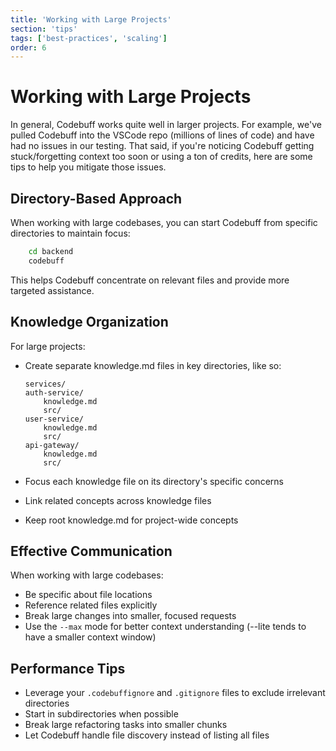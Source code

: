 ```yaml
---
title: 'Working with Large Projects'
section: 'tips'
tags: ['best-practices', 'scaling']
order: 6
---
```


# Working with Large Projects

In general, Codebuff works quite well in larger projects. For example, we've pulled Codebuff into the VSCode repo (millions of lines of code) and have had no issues in our testing. That said, if you're noticing Codebuff getting stuck/forgetting context too soon or using a ton of credits, here are some tips to help you mitigate those issues.

## Directory-Based Approach

When working with large codebases, you can start Codebuff from specific directories to maintain focus:

```bash
    cd backend
    codebuff
```

This helps Codebuff concentrate on relevant files and provide more targeted assistance.

## Knowledge Organization

For large projects:

- Create separate knowledge.md files in key directories, like so:

  ```
  services/
  auth-service/
      knowledge.md
      src/
  user-service/
      knowledge.md
      src/
  api-gateway/
      knowledge.md
      src/
  ```

- Focus each knowledge file on its directory's specific concerns
- Link related concepts across knowledge files
- Keep root knowledge.md for project-wide concepts

## Effective Communication

When working with large codebases:

- Be specific about file locations
- Reference related files explicitly
- Break large changes into smaller, focused requests
- Use the `--max` mode for better context understanding (--lite tends to have a smaller context window)

## Performance Tips

- Leverage your `.codebuffignore` and `.gitignore` files to exclude irrelevant directories
- Start in subdirectories when possible
- Break large refactoring tasks into smaller chunks
- Let Codebuff handle file discovery instead of listing all files
